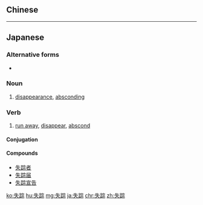 {{also|失蹤}}
==Chinese==
{{zh-see|失蹤}}

----

==Japanese==
{{ja-kanjitab|しつ|そう|k1=しっ|yomi=o}}

===Alternative forms===
* {{l/ja|失そう}}

===Noun===
{{ja-noun|しっそう}}

# [[disappearance]], [[abscond]]ing

===Verb===
{{ja-verb-suru|しっそう}}

# [[run away]], [[disappear]], [[abscond]]

====Conjugation====
{{ja-suru|しっそう}}

====Compounds====
* [[失踪者]]
* [[失踪届]]
* [[失踪宣告]]

[[ko:失踪]]
[[hu:失踪]]
[[mg:失踪]]
[[ja:失踪]]
[[chr:失踪]]
[[zh:失踪]]